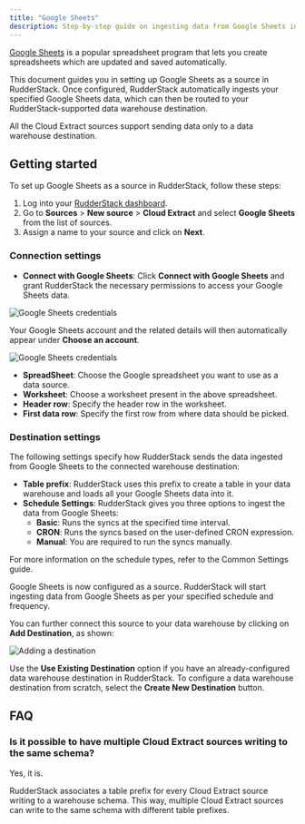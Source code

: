 ```yaml
---
title: "Google Sheets"
description: Step-by-step guide on ingesting data from Google Sheets into RudderStack.
---
```


[Google Sheets](https://www.google.com/sheets/about/) is a popular spreadsheet program that lets you create spreadsheets which are updated and saved automatically.

This document guides you in setting up Google Sheets as a source in RudderStack. Once configured, RudderStack automatically ingests your specified Google Sheets data, which can then be routed to your RudderStack-supported data warehouse destination.

<div class="warningBlock">
All the Cloud Extract sources support sending data only to a <Link to="/destinations/warehouse-destinations/">data warehouse destination</Link>.
</div>

## Getting started

To set up Google Sheets as a source in RudderStack, follow these steps:

1. Log into your [RudderStack dashboard](https://app.rudderstack.com/).
2. Go to **Sources** > **New source** > **Cloud Extract** and select **Google Sheets** from the list of sources.
3. Assign a name to your source and click on **Next**.

### Connection settings

* **Connect with Google Sheets**: Click **Connect with Google Sheets** and grant RudderStack the necessary permissions to access your Google Sheets data.

<img src="../../assets/cloud-extract-sources/google-sheets-connection-settings-1.png" alt="Google Sheets credentials" />

<div class="infoBlock">

Your Google Sheets account and the related details will then automatically appear under <strong>Choose an account</strong>.
</div>

<img src="../../assets/cloud-extract-sources/google-sheets-connection-settings-2.png" alt="Google Sheets credentials" />

* **SpreadSheet**: Choose the Google spreadsheet you want to use as a data source.
* **Worksheet**: Choose a worksheet present in the above spreadsheet.
* **Header row**: Specify the header row in the worksheet.
* **First data row**: Specify the first row from where data should be picked.

### Destination settings

The following settings specify how RudderStack sends the data ingested from Google Sheets to the connected warehouse destination:

- **Table prefix**: RudderStack uses this prefix to create a table in your data warehouse and loads all your Google Sheets data into it.
- **Schedule Settings**: RudderStack gives you three options to ingest the data from Google Sheets:
    - **Basic**: Runs the syncs at the specified time interval. 
    - **CRON**: Runs the syncs based on the user-defined CRON expression.
    - **Manual**: You are required to run the syncs manually.

<div class="infoBlock">

For more information on the schedule types, refer to the <Link to="/sources/extract/common-settings/">Common Settings</Link> guide.
</div>

Google Sheets is now configured as a source. RudderStack will start ingesting data from Google Sheets as per your specified schedule and frequency.

You can further connect this source to your data warehouse by clicking on **Add Destination**, as shown:

<img src="../../assets/cloud-extract-sources/add-destination.png" alt="Adding a destination" />

<div class="successBlock">

Use the <strong>Use Existing Destination</strong> option if you have an already-configured data warehouse destination in RudderStack. To configure a data warehouse destination from scratch, select the <strong>Create New Destination</strong> button.
</div>

## FAQ

### Is it possible to have multiple Cloud Extract sources writing to the same schema?

Yes, it is.

RudderStack associates a table prefix for every Cloud Extract source writing to a warehouse schema. This way, multiple Cloud Extract sources can write to the same schema with different table prefixes.


